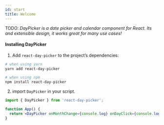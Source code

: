 ```yaml
---
id: start
title: Welcome
---
```


TODO: _DayPicker is a date picker and calendar component for React. Its and extensible design, it works great for many use cases!_

#### Installing DayPicker

1. Add `react-day-picker` to the project’s dependencies:

```bash
# when using yarn
yarn add react-day-picker

# when using npm
npm install react-day-picker
```

2. import `DayPicker` in your script.

```jsx preview
import { DayPicker } from 'react-day-picker';

function App() {
  return <DayPicker onMonthChange={console.log} onDayClick={console.log} />;
}
```
